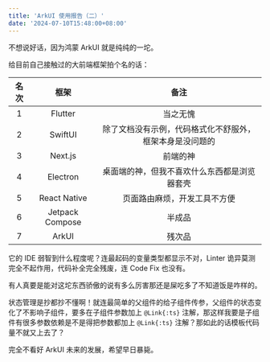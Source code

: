 ```yaml
---
title: 'ArkUI 使用报告（二）'
date: '2024-07-10T15:48:00+08:00'
---
```


不想说好话，因为鸿蒙 ArkUI 就是纯纯的一坨。

给目前自己接触过的大前端框架拍个名的话：

| 名次 |      框架       |                           备注                           |
| :--: | :-------------: | :------------------------------------------------------: |
|  1   |     Flutter     |                         当之无愧                         |
|  2   |     SwiftUI     | 除了文档没有示例，代码格式化不舒服外，框架本身是没问题的 |
|  3   |     Next.js     |                         前端的神                         |
|  4   |    Electron     |       桌面端的神，但我不喜欢什么东西都是浏览器套壳       |
|  5   |  React Native   |               页面路由麻烦，开发工具不方便               |
|  6   | Jetpack Compose |                          半成品                          |
|  7   |      ArkUI      |                          残次品                          |

它的 IDE 弱智到什么程度呢？连最起码的变量类型都显示不对，Linter 诡异莫测完全不起作用，代码补全完全残废，连 Code Fix 也没有。

有人真要是能对这坨东西骄傲的说有多么厉害那还是屎吃多了不知道饭是咋样的。

状态管理是抄都抄不懂啊！就连最简单的父组件的给子组件传参，父组件的状态变化了不影响子组件，要多在子组件参数加上 `@Link{:ts}` 注解，那这样我要是子组件有很多参数依赖是不是得把参数都加上 `@Link{:ts}` 注解？那如此的话模板代码量不就又上去了？

完全不看好 ArkUI 未来的发展，希望早日暴毙。
